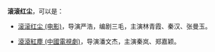 '''滚滚红尘'''，可以是：

* [[滚滚红尘_(电影)|滚滚红尘 (电影)]]，导演严浩，编剧三毛，主演林青霞、秦汉、张曼玉。

* [[滾滾紅塵_(中國電視劇)|滾滾紅塵 (中國電視劇)]]，导演潘文杰，主演秦岚、郑嘉颖。

{{disambig|Cat=四字作品消歧义}}